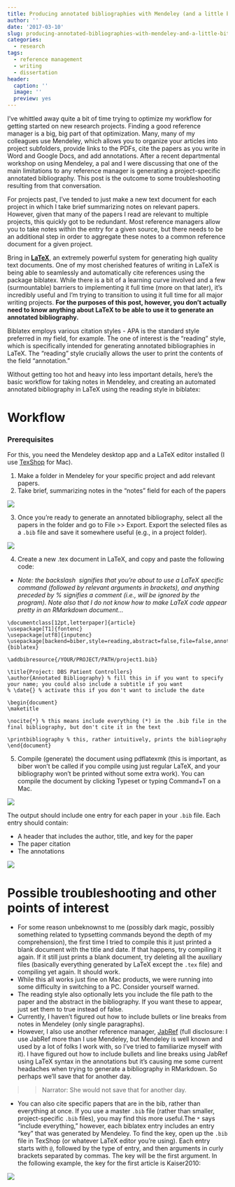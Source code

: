 ```yaml
---
title: Producing annotated bibliographies with Mendeley (and a little bit of LaTeX)
author: ''
date: '2017-03-10'
slug: producing-annotated-bibliographies-with-mendeley-and-a-little-bit-of-latex
categories:
  - research
tags:
  - reference management
  - writing
  - dissertation
header:
  caption: ''
  image: ''
  preview: yes
---
```


I've whittled away quite a bit of time trying to optimize my workflow for getting started on new research projects. Finding a good reference manager is a big, big part of that optimization. Many, many of my colleagues use Mendeley, which allows you to organize your articles into project subfolders, provide links to the PDFs, cite the papers as you write in Word and Google Docs, and add annotations. After a recent departmental workshop on using Mendeley, a pal and I were discussing that one of the main limitations to any reference manager is generating a project-specific annotated bibliography. This post is the outcome to some troubleshooting resulting from that conversation.

For projects past, I've tended to just make a new text document for each project in which I take brief summarizing notes on relevant papers. However, given that many of the papers I read are relevant to multiple projects, this quickly got to be redundant. Most reference managers allow you to take notes within the entry for a given source, but there needs to be an additional step in order to aggregate these notes to a common reference document for a given project.

Bring in [**LaTeX**](https://www.latex-project.org/), an extremely powerful system for generating high quality text documents. One of my most cherished features of writing in LaTeX is being able to seamlessly and automatically cite references using the package biblatex. While there is a bit of a learning curve involved and a few (surmountable) barriers to implementing it full time (more on that later), it's incredibly useful and I'm trying to transition to using it full time for all major writing projects.
**For the purposes of this post, however, you don't actually need to know anything about LaTeX to be able to use it to generate an annotated bibliography.**

Biblatex employs various citation styles - APA is the standard style preferred in my field, for example. The one of interest is the "reading" style, which is specifically intended for generating annotated bibliographies in LaTeX. The "reading" style crucially allows the user to print the contents of the field "annotation."

Without getting too hot and heavy into less important details, here's the basic workflow for taking notes in Mendeley, and creating an automated annotated bibliography in LaTeX using the reading style in biblatex:

# Workflow

### Prerequisites

For this, you need the Mendeley desktop app and a LaTeX editor installed (I use [TexShop](https://www.macupdate.com/app/mac/12104/texshop) for Mac).

1) Make a folder in Mendeley for your specific project and add relevant papers.
2) Take brief, summarizing notes in the "notes" field for each of the papers

![](/img/mendeley/mendeley1.png)

3) Once you're ready to generate an annotated bibliography, select all the papers in the folder and go to File >> Export. Export the selected files as a `.bib` file and save it somewhere useful (e.g., in a project folder).

![](/img/mendeley/mendeley2.png)

4) Create a new .tex document in LaTeX, and copy and paste the following code:

- *Note: the backslash \ signifies that you're about to use a LaTeX specific command (followed by relevant arguments in brackets), and anything preceded by % signifies a comment (i.e., will be ignored by the program). Note also that I do not know how to make LaTeX code appear pretty in an RMarkdown document...*

```
\documentclass[12pt,letterpaper]{article}
\usepackage[T1]{fontenc}
\usepackage[utf8]{inputenc}
\usepackage[backend=biber,style=reading,abstract=false,file=false,annotation=true]{biblatex}

\addbibresource{/YOUR/PROJECT/PATH/project1.bib}

\title{Project: DBS Patient Controllers}
\author{Annotated Bibliography} % fill this in if you want to specify your name; you could also include a subtitle if you want
% \date{} % activate this if you don't want to include the date

\begin{document}
\maketitle

\nocite{*} % this means include everything (*) in the .bib file in the final bibliography, but don't cite it in the text

\printbibliography % this, rather intuitively, prints the bibliography
\end{document}
```

5) Compile (generate) the document using pdflatexmk (this is important, as biber won't be called if you compile using just regular LaTeX, and your bibliography won't be printed without some extra work). You can compile the document by clicking Typeset or typing Command+T on a Mac.

![](/img/mendeley/mendeley3.png)

The output should include one entry for each paper in your `.bib` file. Each entry should contain:

- A header that includes the author, title, and key for the paper
- The paper citation
- The annotations

![](/img/mendeley/mendeley4.png)

# Possible troubleshooting and other points of interest

- For some reason unbeknownst to me (possibly dark magic, possibly something related to typsetting commands beyond the depth of my comprehension), the first time I tried to compile this it just printed a blank document with the title and date. If that happens, try compiling it again. If it still just prints a blank document, try deleting all the auxiliary files (basically everything generated by LaTeX except the `.tex` file) and compiling yet again. It should work.
- While this all works just fine on Mac products, we were running into some difficulty in switching to a PC. Consider yourself warned.
- The reading style also optionally lets you include the file path to the paper and the abstract in the bibliography. If you want these to appear, just set them to true instead of false.
- Currently, I haven't figured out how to include bullets or line breaks from notes in Mendeley (only single paragraphs).
- However, I also use another reference manager, [JabRef](https://www.jabref.org/) (full disclosure: I use JabRef more than I use Mendeley, but Mendeley is well known and used by a lot of folks I work with, so I've tried to familiarize myself with it). I have figured out how to include bullets and line breaks using JabRef using LaTeX syntax in the annotations but it's causing me some current headaches when trying to generate a bibliography in RMarkdown. So perhaps we'll save that for another day.

>> Narrator: She would not save that for another day.

- You can also cite specific papers that are in the bib, rather than everything at once. If you use a master `.bib` file (rather than smaller, project-specific `.bib` files), you may find this more useful.The `*` says "include everything," however, each biblatex entry includes an entry "key" that was generated by Mendeley. To find the key, open up the `.bib` file in TexShop (or whatever LaTeX editor you're using). Each entry starts with `@`, followed by the type of entry, and then arguments in curly brackets separated by commas. The key will be the first argument. In the following example, the key for the first article is Kaiser2010:

![](/img/mendeley/mendeley5.png)